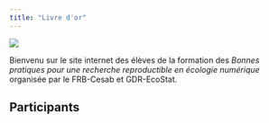 ```yaml
---
title: "Livre d'or"
---
```


::: {layout-nraw="2"}
![](data/logo_tout_fondvert.png)
:::

Bienvenu sur le site internet des élèves de la formation des *Bonnes pratiques pour une recherche reproductible en écologie numérique* organisée par le FRB-Cesab et GDR-EcoStat.

::: panel-tabset
## Participants

:::
